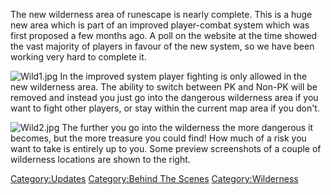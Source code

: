 {{Update|date = 11 August 2001}}

The new wilderness area of runescape is nearly complete. This is a huge new area which is part of an improved player-combat system which was first proposed a few months ago. A poll on the website at the time showed the vast majority of players in favour of the new system, so we have been working very hard to complete it.

[[File:Wild1.jpg|thumb|right]]
In the improved system player fighting is only allowed in the new wilderness area. The ability to switch between PK and Non-PK will be removed and instead you just go into the dangerous wilderness area if you want to fight other players, or stay within the current map area if you don't.

[[File:Wild2.jpg|thumb|right]]
The further you go into the wilderness the more dangerous it becomes, but the more treasure you could find! How much of a risk you want to take is entirely up to you. Some preview screenshots of a couple of wilderness locations are shown to the right.
[[Category:Updates]]
[[Category:Behind The Scenes]]
[[Category:Wilderness]]
